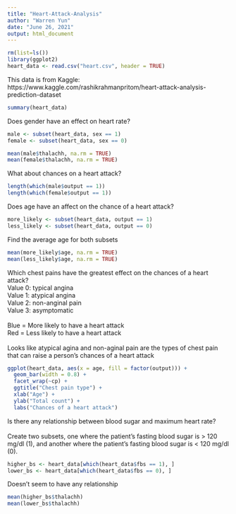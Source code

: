 ```yaml
---
title: "Heart-Attack-Analysis"
author: "Warren Yun"
date: "June 26, 2021"
output: html_document
---
```


```r
rm(list=ls()) 
library(ggplot2)
heart_data <- read.csv("heart.csv", header = TRUE)
```

This data is from Kaggle:
https://www.kaggle.com/rashikrahmanpritom/heart-attack-analysis-prediction-dataset

```r
summary(heart_data)
```

Does gender have an effect on heart rate?

```r
male <- subset(heart_data, sex == 1)
female <- subset(heart_data, sex == 0)
```

```r
mean(male$thalachh, na.rm = TRUE)
mean(female$thalachh, na.rm = TRUE)

```

What about chances on a heart attack?

```r
length(which(male$output == 1))
length(which(female$output == 1))
```

Does age have an affect on the chance of a heart attack?

```r
more_likely <- subset(heart_data, output == 1)
less_likely <- subset(heart_data, output == 0)
```

Find the average age for both subsets

```r
mean(more_likely$age, na.rm = TRUE)
mean(less_likely$age, na.rm = TRUE)
```

Which chest pains have the greatest effect on the chances of a heart attack? \
Value 0: typical angina \
Value 1: atypical angina \
Value 2: non-anginal pain \
Value 3: asymptomatic \
\
Blue = More likely to have a heart attack \
Red = Less likely to have a heart attack \
\
Looks like atypical agina and non-aginal pain are the types of chest pain that can raise a person's chances of a heart attack 

```r
ggplot(heart_data, aes(x = age, fill = factor(output))) + 
  geom_bar(width = 0.8) + 
  facet_wrap(~cp) + 
  ggtitle("Chest pain type") + 
  xlab("Age") +
  ylab("Total count") +
  labs("Chances of a heart attack")
```

Is there any relationship between blood sugar and maximum heart rate? \
\
Create two subsets, one where the patient's fasting blood sugar is > 120 mg/dl (1), and another where the patient's fasting blood sugar is < 120 mg/dl (0).

```r
higher_bs <- heart_data[which(heart_data$fbs == 1), ]
lower_bs <- heart_data[which(heart_data$fbs == 0), ] 
```

Doesn't seem to have any relationship

```r
mean(higher_bs$thalachh)
mean(lower_bs$thalachh)
```
